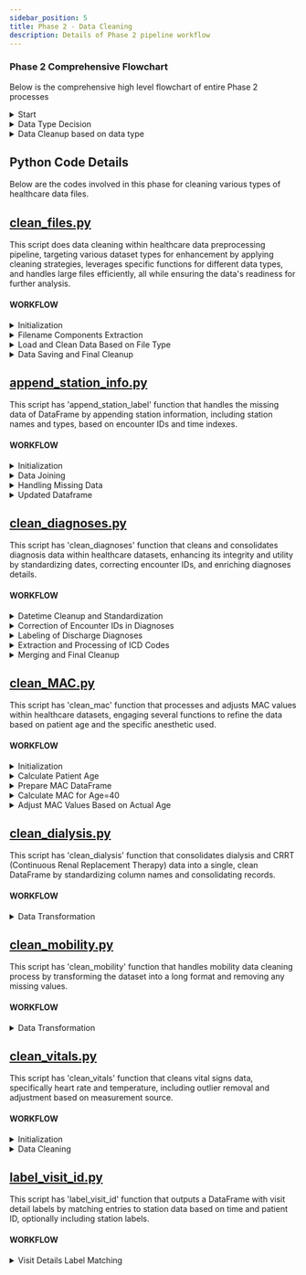 ```yaml
---
sidebar_position: 5
title: Phase 2 - Data Cleaning
description: Details of Phase 2 pipeline workflow
---
```


### Phase 2 Comprehensive Flowchart

Below is the comprehensive high level flowchart of entire Phase 2 processes

<Image img={phase2}/>

<details>
<summary>Start</summary>
The process begins with clean_files.py, which acts as the orchestrator for cleaning various types of healthcare data files.
</details>
<details>
<summary>Data Type Decision</summary>
Based on the type of data file (MAC, diagnoses, dialysis, mobility, vitals, etc.), clean_files.py directs the flow to the corresponding cleaning script.
</details>
<details>
<summary>Data Cleanup based on data type</summary>

- For MAC Data: Calls clean_MAC.py, which internally uses functions to calculate age-adjusted MAC values and to clean the data.
- For Diagnoses Data: Calls clean_diagnoses.py for standardizing diagnosis records. This process might involve using label_visit_id.py to label data with visit IDs based on station info.
- For Dialysis Data: Calls clean_dialysis.py to unify and clean dialysis and CRRT files.
- For Mobility Data: Directs to clean_mobility.py for melting and cleaning mobility measurements.
- For Vitals Data: Might call clean_vitals.py and label_visit_id.py for cleaning vital signs data and labeling them with visit IDs, respectively.
- Append Station Info: Utilizes append_station_info.py to enrich datasets with station-related information, possibly requiring visit IDs from label_visit_id.py.

Each script returns a cleaned or enhanced version of the dataset, ready for further analysis or integration into larger datasets.

</details>

## Python Code Details
Below are the codes involved in this phase for cleaning various types of healthcare data files.

## [clean_files.py](https://github.com/Prisma-pResearch/IDR_Data_Pipeline/blob/1db73b7e4f3110d55e60388c0f4344b716ce155b/Python/Phase_II/clean_files.py)

This script does data cleaning within healthcare data preprocessing pipeline, targeting various dataset types for enhancement by applying cleaning strategies, leverages specific functions for different data types, and handles large files efficiently, all while ensuring the data's readiness for further analysis.

#### WORKFLOW

<details>
<summary>Initialization</summary>

- Import Modules and Functions for data cleaning
- Trigger 'clean_df' Function which performs the entire cleaning process for different types of healthcare data

</details>
<details>
<summary>Filename Components Extraction </summary>

- Extract Output File Path Components like file name and batch numbers
- It then Identifies the appropriate time index for visit detail labeling based on the file name, guiding the temporal aspects of the cleaning

</details>
<details>
<summary>Load and Clean Data Based on File Type</summary>

- Executes specific cleaning logic for each data type including but not limited to Blood Pressure, Respiratory, Labs, and Medications. This step involves calling dedicated cleaning functions for each data type, such as `clean_bp`, `clean_respiratory`, `clean_labs`, and `clean_meds`.
  - If Blood Pressure Data, then it Calls `clean_bp` function to clean blood pressure data.
  - If Respiratory Data, then it Calls `clean_respiratory` function for respiratory data.
  - If Labs Data, it calls `clean_labs` for laboratory results.
  - If Medication Data, it calls `clean_meds` for medication data.
  - If other Data Types, it applies corresponding cleaning functions like `clean_mac`, `clean_vitals`, `clean_diagnoses`, `clean_dialysis`, `clean_mobility`, and others based on the file name.
- For files that require handling large datasets or have unique processing needs (e.g., medications), the script uses specific functions to manage these efficiently and avoid memory issues.

</details>
<details>
<summary>Data Saving and Final Cleanup</summary>

- The cleaned data is saved to the specified output paths, with the option to split into batches for larger datasets.
- To conserve disk space and maintain organization, intermediate files used during the cleaning process are removed after completion.

</details>


## [append_station_info.py](https://github.com/Prisma-pResearch/IDR_Data_Pipeline/blob/1db73b7e4f3110d55e60388c0f4344b716ce155b/Python/Phase_II/append_station_info.py)

This script has 'append_station_label' function that handles the missing data of DataFrame by appending station information, including station names and types, based on encounter IDs and time indexes.

#### WORKFLOW

<details>
<summary>Initialization</summary>

- Checks if internal_stations_df and df are pandas DataFrames.
- Initializes an in-memory SQLite database and transforms internal_stations_df and df into SQL tables within the SQLite environment.

</details>

<details>
<summary>Data Joining</summary>

- Performs an SQL query to join the target DataFrame with station data based on the encounter ID and a time index within the station's entry and exit times to enrich df with station and station_type.

</details>
<details>
<summary>Handling Missing Data</summary>

- Check if there are any missing station_type values in the resulting DataFrame.
- Further checks if encounter_df is provided.
    - Utilizes encounter data to impute missing station_type values. This includes creating a temporary DataFrame for mapping missing types and merging it with the main DataFrame.
    - Uses a default location value (default_location) for any station_type values that remain missing after attempting the data-driven imputation.

</details>
<details>
<summary>Updated Dataframe</summary>

- Removes temporary columns that were used for the imputation process.
- Returns the DataFrame with appended and imputed station information.

</details>


## [clean_diagnoses.py](https://github.com/Prisma-pResearch/IDR_Data_Pipeline/blob/1db73b7e4f3110d55e60388c0f4344b716ce155b/Python/Phase_II/clean_diagnoses.py)

This script has 'clean_diagnoses' function that cleans and consolidates diagnosis data within healthcare datasets, enhancing its integrity and utility by standardizing dates, correcting encounter IDs, and enriching diagnoses details. 

#### WORKFLOW

<details>
<summary>Datetime Cleanup and Standardization</summary>

- Formats date and time columns for consistency, a crucial step for accurate data comparisons and temporal joins.
- Combines encounter IDs spread across multiple rows into single rows to address data fragmentation.

</details>
<details>
<summary>Correction of Encounter IDs in Diagnoses</summary>

- If incorrect encounter IDs are found in the diagnosis file:
    - Removes these IDs and fills in correct ones using the encounter file as a reference.

</details>
<details>
<summary>Labeling of Discharge Diagnoses</summary>

- If diagnoses are found in the encounters file for a specific encounter:
    - Labels these diagnoses as present on admission (POA), distinguishing between pre-existing conditions and those developed during hospitalization.
- Adds admit diagnoses not previously recorded in the diagnosis file to provide a fuller picture of patient admissions.

</details>
<details>
<summary>Extraction and Processing of ICD Codes</summary>

- Extracts ICD-9 and ICD-10 codes, along with free-text diagnoses, formatting them to fit the diagnosis dataset structure.
    - If diagnosis flags for POA are present:
        - Assigns POA indicators.
    - Prioritizes diagnoses based on primary or secondary status.

</details>
<details>
<summary>Merging and Final Cleanup</summary>

- Merges the processed diagnosis information back into the main dataset, correcting errors and filling in gaps.
    - If any diagnosis data rows still lack POA indicators after processing:
        - Assigns default POA status based on available data.
    - If problem list status information is missing:
        - Adds default values to ensure dataset completeness.

</details>


## [clean_MAC.py](https://github.com/Prisma-pResearch/IDR_Data_Pipeline/blob/1db73b7e4f3110d55e60388c0f4344b716ce155b/Python/Phase_II/clean_MAC.py)

This script has 'clean_mac' function that processes and adjusts MAC values within healthcare datasets, engaging several functions to refine the data based on patient age and the specific anesthetic used.

#### WORKFLOW

<details>
<summary>Initialization</summary>

- Imports and constants are defined for use across the script.
- Initializes the cleaning process, orchestrating the flow and invoking other functions as needed.
- Converts encounter and birth dates to datetime format for calculation purposes.

</details>
<details>
<summary>Calculate Patient Age</summary>

- Invokes 'calculate_age' function to determine the patient's age at the time of the encounter.
- Maps patient ages to their respective encounters for later reference.

</details>
<details>
<summary>Prepare MAC DataFrame</summary>

- Renames and selects relevant columns for processing.
- Formats datetime and numeric fields for consistency.

</details>
<details>
<summary>Calculate MAC for Age=40</summary>

- Filters MAC dataframe for relevant anesthetic types.
- Invokes 'calculate_mac40' function for each row to compute the MAC value at age 40 based on the type of anesthetic used.

</details>
<details>
<summary>Adjust MAC Values Based on Actual Age</summary>

- Applies 'compute_mac_val' function to adjust the MAC values based on the actual age of the patient, using the age dictionary created earlier.
- It then tailors MAC calculations to the individual patient, factoring in the physiological changes that affect anesthetic concentration requirements.
- It then calls 'remove_artifacts' function to clean up unrealistic MAC values (outside the range of 0 to 2), ensuring data integrity.
- Merges the adjusted MAC values back into the main dataframe, organizing and preparing the dataset for analysis.

</details>


## [clean_dialysis.py](https://github.com/Prisma-pResearch/IDR_Data_Pipeline/blob/1db73b7e4f3110d55e60388c0f4344b716ce155b/Python/Phase_II/clean_dialysis.py)

This script has 'clean_dialysis' function that consolidates dialysis and CRRT (Continuous Renal Replacement Therapy) data into a single, clean DataFrame by standardizing column names and consolidating records.

#### WORKFLOW

<details>
<summary>Data Transformation</summary>

In dialysis_df,

- If the column 'measurement_name' exists:
    - Rename 'measurement_name' to 'vital_sign_measure_name' and 'measurement_value' to 'meas_value'.
- Else:
    - Identify columns common to both dataframes (ID columns and 'observation_datetime').
    - Melt 'dialysis_df' to reshape data, with ID columns and 'observation_datetime' as 'id_vars', and the rest as 'value_vars'.
    - Rename the melted variable column to 'vital_sign_measure_name' and the value column to 'meas_value'.
    - Drop rows where 'meas_value' is NaN.
- Rename columns in 'crrt_df' for consistency:
    - 'recorded_time' to 'observation_datetime'.
    - 'group_display_name' to 'vital_sign_group_name' (if exists).
    - 'group_measure_name' to 'vital_sign_measure_name' (if exists).
    - 'measure_value' to 'meas_value'.
- Concatenate 'crrt_df' and 'dialysis_df' along rows.
- Drop rows with NaN in 'meas_value'.
- Return the unified and cleaned DataFrame.

</details>


## [clean_mobility.py](https://github.com/Prisma-pResearch/IDR_Data_Pipeline/blob/1db73b7e4f3110d55e60388c0f4344b716ce155b/Python/Phase_II/clean_mobility.py)

This script has 'clean_mobility' function that handles mobility data cleaning process by transforming the dataset into a long format and removing any missing values.

#### WORKFLOW

<details>
<summary>Data Transformation</summary>

In mobility_df,
- Transform the mobility_df from wide to long format.
    - id_vars: Specifies columns to remain vertical (unchanged), identified by intersecting mobility_df columns with key identifiers (pid, o_eid, eid, recorded_time, and batch_visit_detail_id).
    - var_name: Sets the name of the new variable column to 'measure_name', which holds original column names.
    - value_name: Sets the name of the new value column to 'meas_value', which holds the values of the original columns.
- Removes rows where the meas_value is NaN, ensuring the cleaned DataFrame contains only valid measurements.
- Returns the cleaned mobility_df in a long format with measurements standardized under measure_name and meas_value.

</details>


## [clean_vitals.py](https://github.com/Prisma-pResearch/IDR_Data_Pipeline/blob/1db73b7e4f3110d55e60388c0f4344b716ce155b/Python/Phase_II/clean_vitals.py)

This script has 'clean_vitals' function that cleans vital signs data, specifically heart rate and temperature, including outlier removal and adjustment based on measurement source.

#### WORKFLOW

<details>
<summary>Initialization</summary>

- Imports necessary libraries and functions.
- Defines minimum and maximum acceptable values for heart rate and temperature.
- Checks if 'measurement_name' exists in 'vitals_df'. If so, reshapes the DataFrame using 'stack_df'.    

</details>

<details>
<summary>Data Cleaning</summary>

- Converts Fahrenheit to Celsius if 'temp_celsius' is missing but 'temp_fahrenheit' is available.
- Filters columns, drops rows missing time or measured value, sorts by 'eid' and 'time_index', performs value adjustments based on source, and removes values outside acceptable range.
- Adjusts temperature based on source (_correct_temp_type function called within 'vitals_outlier_detection' for temperature sources).
- Performs similar filteration steps for heart rate data
- Returns two cleaned DataFrames: one for temperature and one for heart rate, ready for further analysis.

</details>

## [label_visit_id.py](https://github.com/Prisma-pResearch/IDR_Data_Pipeline/blob/1db73b7e4f3110d55e60388c0f4344b716ce155b/Python/Phase_II/label_visit_id.py)

This script has 'label_visit_id' function that outputs a DataFrame with visit detail labels by matching entries to station data based on time and patient ID, optionally including station labels.

#### WORKFLOW

<details>
<summary>Visit Details Label Matching</summary>

- Prepares df and stations_df for SQL operations.
- Creates an in-memory SQLite database and loads both DataFrames.
- Executes an SQL query to join the DataFrames based on pid and df_time_index within the stations_df's entry and exit times.
- Optionally includes station label and type in the output based on include_station_label.
- Returns df with visit details labeled, including an intraoperative flag.

</details>